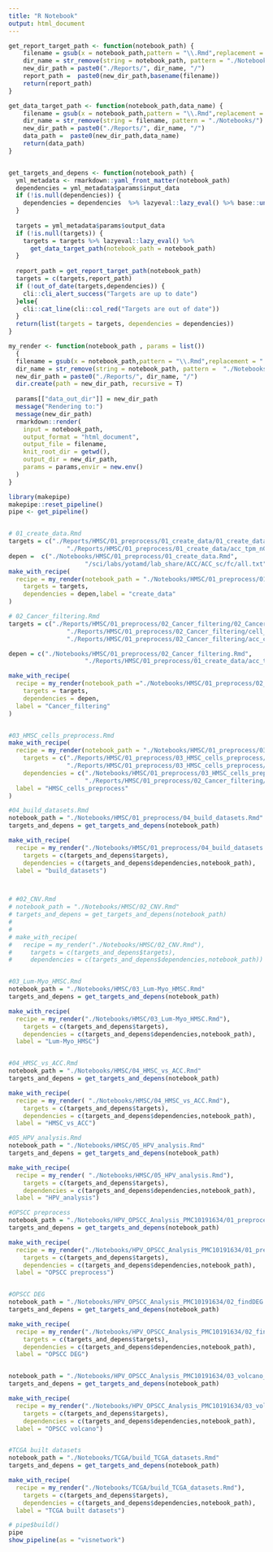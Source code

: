 ```yaml
---
title: "R Notebook"
output: html_document
---
```



```r
get_report_target_path <- function(notebook_path) {
    filename = gsub(x = notebook_path,pattern = "\\.Rmd",replacement = ".html")
    dir_name = str_remove(string = notebook_path, pattern = "./Notebooks/") %>% str_remove(pattern = ".Rmd")
    new_dir_path = paste0("./Reports/", dir_name, "/")
    report_path =  paste0(new_dir_path,basename(filename))
    return(report_path)
}

get_data_target_path <- function(notebook_path,data_name) {
    filename = gsub(x = notebook_path,pattern = "\\.Rmd",replacement = "")
    dir_name = str_remove(string = filename, pattern = "./Notebooks/") 
    new_dir_path = paste0("./Reports/", dir_name, "/")
    data_path =  paste0(new_dir_path,data_name)
    return(data_path)
}


get_targets_and_depens <- function(notebook_path) {
  yml_metadata <- rmarkdown::yaml_front_matter(notebook_path)
  dependencies = yml_metadata$params$input_data
  if (!is.null(dependencies)) {
    dependencies = dependencies  %>% lazyeval::lazy_eval() %>% base::unname()
  }
  
  targets = yml_metadata$params$output_data
  if (!is.null(targets)) {
    targets = targets %>% lazyeval::lazy_eval() %>%
      get_data_target_path(notebook_path = notebook_path)
  }
  
  report_path = get_report_target_path(notebook_path)
  targets = c(targets,report_path)
  if (!out_of_date(targets,dependencies)) {
    cli::cli_alert_success("Targets are up to date")
  }else{
    cli::cat_line(cli::col_red("Targets are out of date"))
  }
  return(list(targets = targets, dependencies = dependencies))
}

my_render <- function(notebook_path , params = list()) 
  {
  filename = gsub(x = notebook_path,pattern = "\\.Rmd",replacement = ".html")
  dir_name = str_remove(string = notebook_path, pattern =  "./Notebooks/") %>% str_remove(pattern = ".Rmd")
  new_dir_path = paste0("./Reports/", dir_name, "/")
  dir.create(path = new_dir_path, recursive = T)
  
  params[["data_out_dir"]] = new_dir_path
  message("Rendering to:")
  message(new_dir_path)
  rmarkdown::render(
    input = notebook_path,
    output_format = "html_document",
    output_file = filename,
    knit_root_dir = getwd(),
    output_dir = new_dir_path,
    params = params,envir = new.env() 
  )
}
```


```r
library(makepipe)
makepipe::reset_pipeline()
pipe <- get_pipeline()


# 01_create_data.Rmd
targets = c("./Reports/HMSC/01_preprocess/01_create_data/01_create_data.html",
                "./Reports/HMSC/01_preprocess/01_create_data/acc_tpm_nCount_mito_no146_15k_with_ACC1.RDS")
depen =  c("./Notebooks/HMSC/01_preprocess/01_create_data.Rmd",
                     "/sci/labs/yotamd/lab_share/ACC/ACC_sc/fc/all.txt")
make_with_recipe(
  recipe = my_render(notebook_path = "./Notebooks/HMSC/01_preprocess/01_create_data.Rmd"),
    targets = targets,
    dependencies = depen,label = "create_data"
)

# 02_Cancer_filtering.Rmd
targets = c("./Reports/HMSC/01_preprocess/02_Cancer_filtering/02_Cancer_filtering.html",
                "./Reports/HMSC/01_preprocess/02_Cancer_filtering/cell_types.RDS",
                "./Reports/HMSC/01_preprocess/02_Cancer_filtering/acc_cancer_cells.RDS")

depen = c("./Notebooks/HMSC/01_preprocess/02_Cancer_filtering.Rmd",
                     "./Reports/HMSC/01_preprocess/01_create_data/acc_tpm_nCount_mito_no146_15k_with_ACC1.RDS")

make_with_recipe(
  recipe = my_render(notebook_path ="./Notebooks/HMSC/01_preprocess/02_Cancer_filtering.Rmd"),
    targets = targets,
    dependencies = depen,
  label = "Cancer_filtering"
)


#03_HMSC_cells_preprocess.Rmd
make_with_recipe(
  recipe = my_render(notebook_path = "./Notebooks/HMSC/01_preprocess/03_HMSC_cells_preprocess.Rmd"),
    targets = c("./Reports/HMSC/01_preprocess/03_HMSC_cells_preprocess/03_HMSC_cells_preprocess.html",
                "./Reports/HMSC/01_preprocess/03_HMSC_cells_preprocess/acc1_cancer_cells_2500features_integrated_V5.RDS"),
    dependencies = c("./Notebooks/HMSC/01_preprocess/03_HMSC_cells_preprocess.Rmd",
                     "./Reports/HMSC/01_preprocess/02_Cancer_filtering/acc_cancer_cells.RDS"),
  label = "HMSC_cells_preprocess"
)

#04_build_datasets.Rmd
notebook_path = "./Notebooks/HMSC/01_preprocess/04_build_datasets.Rmd"
targets_and_depens = get_targets_and_depens(notebook_path)

make_with_recipe(
  recipe = my_render("./Notebooks/HMSC/01_preprocess/04_build_datasets.Rmd"),
    targets = c(targets_and_depens$targets),
    dependencies = c(targets_and_depens$dependencies,notebook_path),
  label = "build_datasets")



# #02_CNV.Rmd
# notebook_path = "./Notebooks/HMSC/02_CNV.Rmd"
# targets_and_depens = get_targets_and_depens(notebook_path)
# 
# 
# make_with_recipe(
#   recipe = my_render("./Notebooks/HMSC/02_CNV.Rmd"),
#     targets = c(targets_and_depens$targets),
#     dependencies = c(targets_and_depens$dependencies,notebook_path))


#03_Lum-Myo_HMSC.Rmd
notebook_path = "./Notebooks/HMSC/03_Lum-Myo_HMSC.Rmd"
targets_and_depens = get_targets_and_depens(notebook_path)

make_with_recipe(
  recipe = my_render("./Notebooks/HMSC/03_Lum-Myo_HMSC.Rmd"),
    targets = c(targets_and_depens$targets),
    dependencies = c(targets_and_depens$dependencies,notebook_path),
  label = "Lum-Myo_HMSC")


#04_HMSC_vs_ACC.Rmd
notebook_path = "./Notebooks/HMSC/04_HMSC_vs_ACC.Rmd"
targets_and_depens = get_targets_and_depens(notebook_path)

make_with_recipe(
  recipe = my_render( "./Notebooks/HMSC/04_HMSC_vs_ACC.Rmd"),
    targets = c(targets_and_depens$targets),
    dependencies = c(targets_and_depens$dependencies,notebook_path),
  label = "HMSC_vs_ACC")

#05_HPV_analysis.Rmd
notebook_path = "./Notebooks/HMSC/05_HPV_analysis.Rmd"
targets_and_depens = get_targets_and_depens(notebook_path)

make_with_recipe(
  recipe = my_render( "./Notebooks/HMSC/05_HPV_analysis.Rmd"),
    targets = c(targets_and_depens$targets),
    dependencies = c(targets_and_depens$dependencies,notebook_path),
  label = "HPV_analysis")

#OPSCC preprocess
notebook_path = "./Notebooks/HPV_OPSCC_Analysis_PMC10191634/01_preprocess.Rmd"
targets_and_depens = get_targets_and_depens(notebook_path)

make_with_recipe(
  recipe = my_render("./Notebooks/HPV_OPSCC_Analysis_PMC10191634/01_preprocess.Rmd"),
    targets = c(targets_and_depens$targets),
    dependencies = c(targets_and_depens$dependencies,notebook_path),
  label = "OPSCC preprocess")


#OPSCC DEG
notebook_path = "./Notebooks/HPV_OPSCC_Analysis_PMC10191634/02_findDEG.Rmd"
targets_and_depens = get_targets_and_depens(notebook_path)

make_with_recipe(
  recipe = my_render("./Notebooks/HPV_OPSCC_Analysis_PMC10191634/02_findDEG.Rmd"),
    targets = c(targets_and_depens$targets),
    dependencies = c(targets_and_depens$dependencies,notebook_path),
  label = "OPSCC DEG")


notebook_path = "./Notebooks/HPV_OPSCC_Analysis_PMC10191634/03_volcano_plot.Rmd"
targets_and_depens = get_targets_and_depens(notebook_path)

make_with_recipe(
  recipe = my_render("./Notebooks/HPV_OPSCC_Analysis_PMC10191634/03_volcano_plot.Rmd"),
    targets = c(targets_and_depens$targets),
    dependencies = c(targets_and_depens$dependencies,notebook_path),
  label = "OPSCC volcano")


#TCGA built datasets
notebook_path = "./Notebooks/TCGA/build_TCGA_datasets.Rmd"
targets_and_depens = get_targets_and_depens(notebook_path)

make_with_recipe(
  recipe = my_render("./Notebooks/TCGA/build_TCGA_datasets.Rmd"),
    targets = c(targets_and_depens$targets),
    dependencies = c(targets_and_depens$dependencies,notebook_path),
  label = "TCGA built datasets")

# pipe$build() 
pipe
show_pipeline(as = "visnetwork")
```


